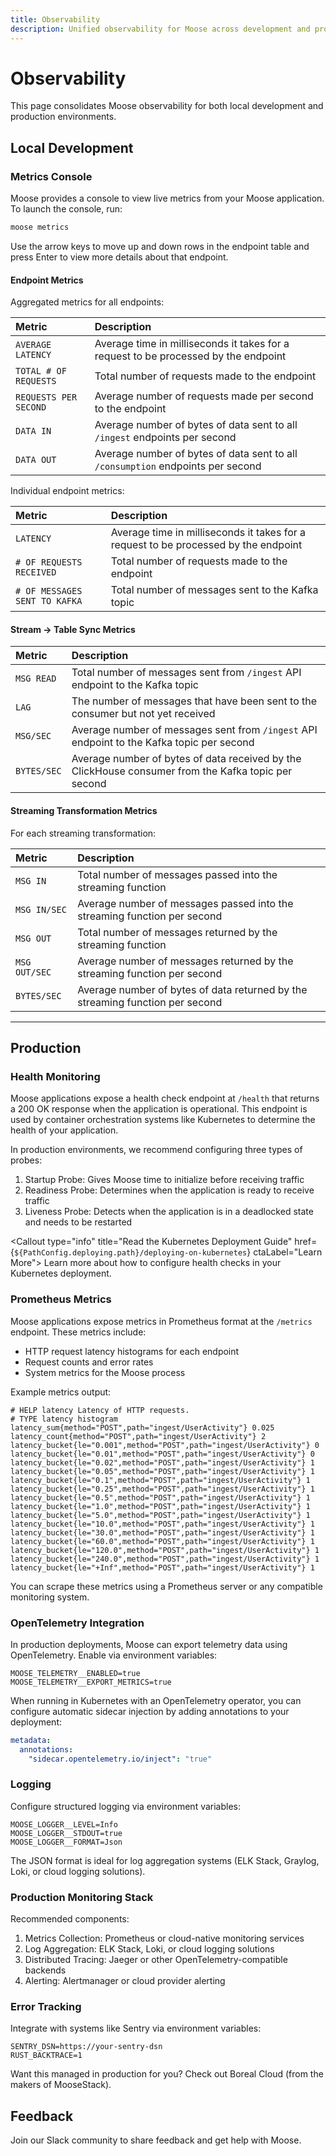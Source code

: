 ```yaml
---
title: Observability
description: Unified observability for Moose across development and production—metrics console, health checks, Prometheus, OpenTelemetry, logging, and error tracking
---
```



# Observability


This page consolidates Moose observability for both local development and production environments.

## Local Development

### Metrics Console

Moose provides a console to view live metrics from your Moose application. To launch the console, run:

```bash filename="Terminal" copy
moose metrics
```

<Callout type="info" title="Use Up/Down Arrows to Navigate" icon={ArrowUpDownIcon} compact>
Use the arrow keys to move up and down rows in the endpoint table and press Enter to view more details about that endpoint.
</Callout>


#### Endpoint Metrics

Aggregated metrics for all endpoints:

| Metric                | Description                                                                         |
| :-------------------- | :---------------------------------------------------------------------------------- |
| `AVERAGE LATENCY`     | Average time in milliseconds it takes for a request to be processed by the endpoint |
| `TOTAL # OF REQUESTS` | Total number of requests made to the endpoint                                       |
| `REQUESTS PER SECOND` | Average number of requests made per second to the endpoint                          |
| `DATA IN`             | Average number of bytes of data sent to all `/ingest` endpoints per second          |
| `DATA OUT`            | Average number of bytes of data sent to all `/consumption` endpoints per second     |

Individual endpoint metrics:

| Metric                        | Description                                                                         |
| :---------------------------- | :---------------------------------------------------------------------------------- |
| `LATENCY`                     | Average time in milliseconds it takes for a request to be processed by the endpoint |
| `# OF REQUESTS RECEIVED`      | Total number of requests made to the endpoint                                       |
| `# OF MESSAGES SENT TO KAFKA` | Total number of messages sent to the Kafka topic                                    |

#### Stream → Table Sync Metrics

| Metric      | Description                                                                                         |
| :---------- | :-------------------------------------------------------------------------------------------------- |
| `MSG READ`  | Total number of messages sent from `/ingest` API endpoint to the Kafka topic                        |
| `LAG`       | The number of messages that have been sent to the consumer but not yet received                     |
| `MSG/SEC`   | Average number of messages sent from `/ingest` API endpoint to the Kafka topic per second           |
| `BYTES/SEC` | Average number of bytes of data received by the ClickHouse consumer from the Kafka topic per second |

#### Streaming Transformation Metrics
For each streaming transformation:

| Metric        | Description                                                                   |
| :------------ | :---------------------------------------------------------------------------- |
| `MSG IN`      | Total number of messages passed into the streaming function                   |
| `MSG IN/SEC`  | Average number of messages passed into the streaming function per second      |
| `MSG OUT`     | Total number of messages returned by the streaming function                   |
| `MSG OUT/SEC` | Average number of messages returned by the streaming function per second      |
| `BYTES/SEC`   | Average number of bytes of data returned by the streaming function per second |

---

## Production

### Health Monitoring

Moose applications expose a health check endpoint at `/health` that returns a 200 OK response when the application is operational. This endpoint is used by container orchestration systems like Kubernetes to determine the health of your application.

In production environments, we recommend configuring three types of probes:

1. Startup Probe: Gives Moose time to initialize before receiving traffic
2. Readiness Probe: Determines when the application is ready to receive traffic
3. Liveness Probe: Detects when the application is in a deadlocked state and needs to be restarted

<Callout type="info" title="Read the Kubernetes Deployment Guide" href={`${PathConfig.deploying.path}/deploying-on-kubernetes`} ctaLabel="Learn More">
Learn more about how to configure health checks in your Kubernetes deployment.
</Callout>

### Prometheus Metrics

Moose applications expose metrics in Prometheus format at the `/metrics` endpoint. These metrics include:

- HTTP request latency histograms for each endpoint
- Request counts and error rates
- System metrics for the Moose process

Example metrics output:

```
# HELP latency Latency of HTTP requests.
# TYPE latency histogram
latency_sum{method="POST",path="ingest/UserActivity"} 0.025
latency_count{method="POST",path="ingest/UserActivity"} 2
latency_bucket{le="0.001",method="POST",path="ingest/UserActivity"} 0
latency_bucket{le="0.01",method="POST",path="ingest/UserActivity"} 0
latency_bucket{le="0.02",method="POST",path="ingest/UserActivity"} 1
latency_bucket{le="0.05",method="POST",path="ingest/UserActivity"} 1
latency_bucket{le="0.1",method="POST",path="ingest/UserActivity"} 1
latency_bucket{le="0.25",method="POST",path="ingest/UserActivity"} 1
latency_bucket{le="0.5",method="POST",path="ingest/UserActivity"} 1
latency_bucket{le="1.0",method="POST",path="ingest/UserActivity"} 1
latency_bucket{le="5.0",method="POST",path="ingest/UserActivity"} 1
latency_bucket{le="10.0",method="POST",path="ingest/UserActivity"} 1
latency_bucket{le="30.0",method="POST",path="ingest/UserActivity"} 1
latency_bucket{le="60.0",method="POST",path="ingest/UserActivity"} 1
latency_bucket{le="120.0",method="POST",path="ingest/UserActivity"} 1
latency_bucket{le="240.0",method="POST",path="ingest/UserActivity"} 1
latency_bucket{le="+Inf",method="POST",path="ingest/UserActivity"} 1
```

You can scrape these metrics using a Prometheus server or any compatible monitoring system.

### OpenTelemetry Integration

In production deployments, Moose can export telemetry data using OpenTelemetry. Enable via environment variables:

```
MOOSE_TELEMETRY__ENABLED=true
MOOSE_TELEMETRY__EXPORT_METRICS=true
```

When running in Kubernetes with an OpenTelemetry operator, you can configure automatic sidecar injection by adding annotations to your deployment:

```yaml
metadata:
  annotations:
    "sidecar.opentelemetry.io/inject": "true"
```

### Logging

Configure structured logging via environment variables:

```
MOOSE_LOGGER__LEVEL=Info
MOOSE_LOGGER__STDOUT=true
MOOSE_LOGGER__FORMAT=Json
```

The JSON format is ideal for log aggregation systems (ELK Stack, Graylog, Loki, or cloud logging solutions).

### Production Monitoring Stack

Recommended components:

1. Metrics Collection: Prometheus or cloud-native monitoring services
2. Log Aggregation: ELK Stack, Loki, or cloud logging solutions
3. Distributed Tracing: Jaeger or other OpenTelemetry-compatible backends
4. Alerting: Alertmanager or cloud provider alerting

### Error Tracking

Integrate with systems like Sentry via environment variables:

```
SENTRY_DSN=https://your-sentry-dsn
RUST_BACKTRACE=1
```

<Callout type="success" title="Managed MooseStack in Production" href="https://www.fiveonefour.com/boreal" ctaLabel="Boreal Cloud" icon={Cloud}>
Want this managed in production for you? Check out Boreal Cloud (from the makers of MooseStack).
</Callout>


## Feedback

<Callout type="info" title="Join the Community" href={PathConfig.slack.path} ctaLabel="Join Slack" icon={PathConfig.slack.icon}>
Join our Slack community to share feedback and get help with Moose.
</Callout>







